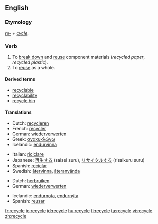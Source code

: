 ==English==

===Etymology===
''[[re-]]'' + ''[[cycle]]''.

===Verb===
{{wikipedia|Recycling}}
{{en-verb|recycl|es}}

# To [[break down]] and [[reuse]] component materials (''recycled paper'', ''recycled plastic'').
# To [[reuse]] as a whole.

====Derived terms====
* [[recyclable]]
* [[recyclability]]
* [[recycle bin]]

====Translations====
{{trans-top|to break down and reuse component materials}}
*Dutch: [[recycleren]]
*French: [[recycler]]
*German: [[wiederverwerten]]
*Greek: [[ανακυκλώνω]]
*Icelandic: [[endurvinna]]
{{trans-mid}}
*Italian: [[riciclare]]
*Japanese: [[再生する]] (saisei suru), [[リサイクルする]] (risaikuru suru)
*Spanish: [[reciclar]]
*Swedish: [[återvinna]], [[återanvända]]
{{trans-bottom}}

{{trans-top|to reuse as a whole}}
*Dutch: [[herbruiken]]
*German: [[wiederverwerten]]
{{trans-mid}}
*Icelandic: [[endurnota]], [[endurnýta]]
*Spanish: [[reusar]]
{{trans-bottom}}

[[fr:recycle]]
[[io:recycle]]
[[id:recycle]]
[[hu:recycle]]
[[fi:recycle]]
[[ta:recycle]]
[[vi:recycle]]
[[zh:recycle]]